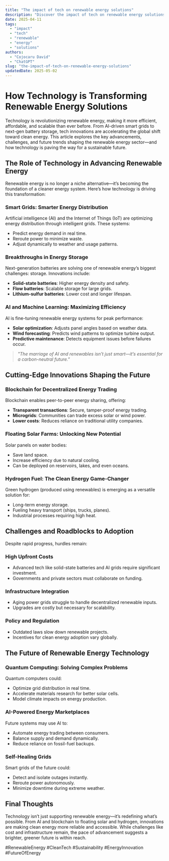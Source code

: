 ```yaml
---
title: "The impact of tech on renewable energy solutions"
description: "Discover the impact of tech on renewable energy solutions with this in-depth guide, providing actionable insights and practical tips to boost your knowledge and results."
date: 2025-04-11
tags:
  - "impact"
  - "tech"
  - "renewable"
  - "energy"
  - "solutions"
authors:
  - "Cojocaru David"
  - "ChatGPT"
slug: "the-impact-of-tech-on-renewable-energy-solutions"
updatedDate: 2025-05-02
---
```

# How Technology is Transforming Renewable Energy Solutions  

Technology is revolutionizing renewable energy, making it more efficient, affordable, and scalable than ever before. From AI-driven smart grids to next-gen battery storage, tech innovations are accelerating the global shift toward clean energy. This article explores the key advancements, challenges, and future trends shaping the renewable energy sector—and how technology is paving the way for a sustainable future.  

## The Role of Technology in Advancing Renewable Energy  

Renewable energy is no longer a niche alternative—it’s becoming the foundation of a cleaner energy system. Here’s how technology is driving this transformation:  

### Smart Grids: Smarter Energy Distribution  
Artificial intelligence (AI) and the Internet of Things (IoT) are optimizing energy distribution through intelligent grids. These systems:  
- Predict energy demand in real time.  
- Reroute power to minimize waste.  
- Adjust dynamically to weather and usage patterns.  

### Breakthroughs in Energy Storage  
Next-generation batteries are solving one of renewable energy’s biggest challenges: storage. Innovations include:  
- **Solid-state batteries**: Higher energy density and safety.  
- **Flow batteries**: Scalable storage for large grids.  
- **Lithium-sulfur batteries**: Lower cost and longer lifespan.  

### AI and Machine Learning: Maximizing Efficiency  
AI is fine-tuning renewable energy systems for peak performance:  
- **Solar optimization**: Adjusts panel angles based on weather data.  
- **Wind forecasting**: Predicts wind patterns to optimize turbine output.  
- **Predictive maintenance**: Detects equipment issues before failures occur.  

> _"The marriage of AI and renewables isn’t just smart—it’s essential for a carbon-neutral future."_  

## Cutting-Edge Innovations Shaping the Future  

### Blockchain for Decentralized Energy Trading  
Blockchain enables peer-to-peer energy sharing, offering:  
- **Transparent transactions**: Secure, tamper-proof energy trading.  
- **Microgrids**: Communities can trade excess solar or wind power.  
- **Lower costs**: Reduces reliance on traditional utility companies.  

### Floating Solar Farms: Unlocking New Potential  
Solar panels on water bodies:  
- Save land space.  
- Increase efficiency due to natural cooling.  
- Can be deployed on reservoirs, lakes, and even oceans.  

### Hydrogen Fuel: The Clean Energy Game-Changer  
Green hydrogen (produced using renewables) is emerging as a versatile solution for:  
- Long-term energy storage.  
- Fueling heavy transport (ships, trucks, planes).  
- Industrial processes requiring high heat.  

## Challenges and Roadblocks to Adoption  

Despite rapid progress, hurdles remain:  

### High Upfront Costs  
- Advanced tech like solid-state batteries and AI grids require significant investment.  
- Governments and private sectors must collaborate on funding.  

### Infrastructure Integration  
- Aging power grids struggle to handle decentralized renewable inputs.  
- Upgrades are costly but necessary for scalability.  

### Policy and Regulation  
- Outdated laws slow down renewable projects.  
- Incentives for clean energy adoption vary globally.  

## The Future of Renewable Energy Technology  

### Quantum Computing: Solving Complex Problems  
Quantum computers could:  
- Optimize grid distribution in real time.  
- Accelerate materials research for better solar cells.  
- Model climate impacts on energy production.  

### AI-Powered Energy Marketplaces  
Future systems may use AI to:  
- Automate energy trading between consumers.  
- Balance supply and demand dynamically.  
- Reduce reliance on fossil-fuel backups.  

### Self-Healing Grids  
Smart grids of the future could:  
- Detect and isolate outages instantly.  
- Reroute power autonomously.  
- Minimize downtime during extreme weather.  

## Final Thoughts  

Technology isn’t just supporting renewable energy—it’s redefining what’s possible. From AI and blockchain to floating solar and hydrogen, innovations are making clean energy more reliable and accessible. While challenges like cost and infrastructure remain, the pace of advancement suggests a brighter, greener future is within reach.  

#RenewableEnergy #CleanTech #Sustainability #EnergyInnovation #FutureOfEnergy  